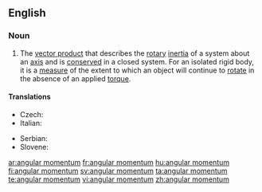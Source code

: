 ==English==

===Noun===
{{wikipedia}}
{{en-noun|sg=[[angular]] [[momentum]]|angular momenta}}

# {{physics}} The [[vector product]] that describes the [[rotary]] [[inertia]] of a system about an [[axis]] and is [[conserved]] in a closed system. For an isolated rigid body, it is a [[measure]] of the extent to which an object will continue to [[rotate]] in the absence of an applied [[torque]].

====Translations====
{{trans-top|angular momentum}}
* Czech: {{t-|cs|moment hybnosti|m}}
* Italian: {{t-|it|momento angolare|m}}
{{trans-mid}}
* Serbian: {{t-|sr|ugaoni moment|m}}
* Slovene: {{t-|sl|kotni moment|m}}
{{trans-bottom}}

[[ar:angular momentum]]
[[fr:angular momentum]]
[[hu:angular momentum]]
[[fi:angular momentum]]
[[sv:angular momentum]]
[[ta:angular momentum]]
[[te:angular momentum]]
[[vi:angular momentum]]
[[zh:angular momentum]]